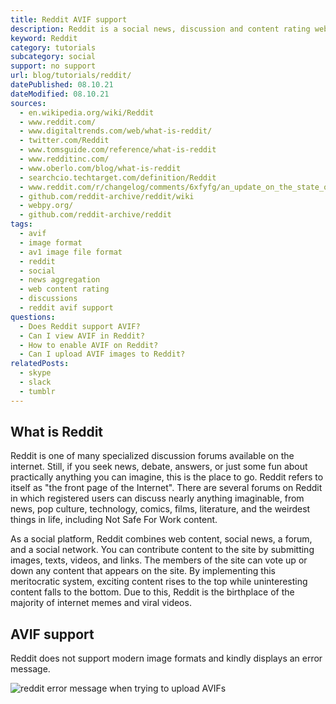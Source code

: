 ```yaml
---
title: Reddit AVIF support
description: Reddit is a social news, discussion and content rating website. Find out if you can post AVIF images on reddit.
keyword: Reddit
category: tutorials
subcategory: social
support: no support
url: blog/tutorials/reddit/
datePublished: 08.10.21
dateModified: 08.10.21
sources:
  - en.wikipedia.org/wiki/Reddit
  - www.reddit.com/
  - www.digitaltrends.com/web/what-is-reddit/
  - twitter.com/Reddit
  - www.tomsguide.com/reference/what-is-reddit
  - www.redditinc.com/
  - www.oberlo.com/blog/what-is-reddit
  - searchcio.techtarget.com/definition/Reddit
  - www.reddit.com/r/changelog/comments/6xfyfg/an_update_on_the_state_of_the_redditreddit_and/
  - github.com/reddit-archive/reddit/wiki
  - webpy.org/
  - github.com/reddit-archive/reddit
tags:
  - avif
  - image format
  - av1 image file format
  - reddit
  - social
  - news aggregation
  - web content rating
  - discussions
  - reddit avif support
questions:
  - Does Reddit support AVIF?
  - Can I view AVIF in Reddit?
  - How to enable AVIF on Reddit?
  - Can I upload AVIF images to Reddit?
relatedPosts:
  - skype
  - slack
  - tumblr
---
```


## What is Reddit

Reddit is one of many specialized discussion forums available on the internet. Still, if you seek news, debate, answers, or just some fun about practically anything you can imagine, this is the place to go. Reddit refers to itself as "the front page of the Internet". There are several forums on Reddit in which registered users can discuss nearly anything imaginable, from news, pop culture, technology, comics, films, literature, and the weirdest things in life, including Not Safe For Work content.

As a social platform, Reddit combines web content, social news, a forum, and a social network. You can contribute content to the site by submitting images, texts, videos, and links. The members of the site can vote up or down any content that appears on the site. By implementing this meritocratic system, exciting content rises to the top while uninteresting content falls to the bottom. Due to this, Reddit is the birthplace of the majority of internet memes and viral videos.

## AVIF support

Reddit does not support modern image formats and kindly displays an error message.

<Image src="reddit" alt="reddit error message when trying to upload AVIFs" />
